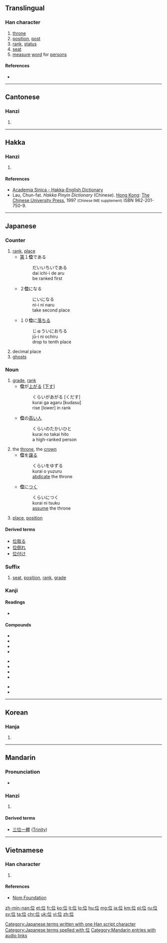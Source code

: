 ==Translingual==
{{stroke order|type=animate}}

===Han character===
{{Han char|rn=9|rad=人|as=05|sn=7|four=2021<sub>8</sub>|canj=人卜廿 (OYT)|ids=⿰[[亻]][[立]]}}

# [[throne]]
# [[position]], [[post]]
# [[rank]], [[status]]
# [[seat]]
# [[measure]] [[word]] for [[person]]s

====References====
* {{Han ref|kx=0098.070|dkj=00503|dj=0206.180|hdz=10138.030|uh=4F4D|ud=20301|bh=A6EC|bd=42732}}

----

==Cantonese==

===Hanzi===
{{yue-hanzi|jyut=[[wai2]], [[wai6]]|y=wai2, wai6}}

# {{defn|lang=yue|sort=人05}}

----

==Hakka==

===Hanzi===
{{hak-hanzi|poj=[[vùi]] (vui<sup>3</sup>), [[vì]] (vi<sup>3</sup>)|gd=|hpy=vui4, vi4}}

# {{defn|lang=hak|sort=人05}}

====References====
*[http://minhakka.ling.sinica.edu.tw/bkg/hakyin/search.php?DETAIL=1&LIMIT=id=55287&dbname=su_tian_1&graph=2 Academia Sinica - Hakka-English Dictionary]
*Lau, Chun-fat. ''Hakka Pinyin Dictionary'' (Chinese). [[Hong Kong]]: [[w:Chinese University of Hong Kong|The Chinese University Press]], 1997 <small>(Chinese IME supplement)</small> ISBN 962-201-750-9.

----

==Japanese==
{{ja-see-also|位する}}

===Counter===
{{ja-pos|い|counter}}
# [[rank]], [[place]]
#* [[第]]１'''位'''である
#*: だいいちいである
#*: dai ichi-i de aru
#*: be ranked first
#* ２'''位'''になる
#*: にいになる
#*: ni-i ni naru
#*: take second place
#* １０'''位'''に[[落ちる]]
#*: じゅういにおちる
#*: jū-i ni ochiru
#*: drop to tenth place
# decimal place
# [[ghost]]s

===Noun===
{{ja-noun|くらい}}

# [[grade]], [[rank]]
#* '''位'''が[[上がる]] <nowiki>[</nowiki>[[下す]]<nowiki>]</nowiki>
#*: くらいがあがる [くだす]
#*: kurai ga agaru [kudasu]
#*: rise [lower] in rank
#* '''位'''の[[高い]][[人]]
#*: くらいのたかいひと
#*: kurai no takai hito
#*: a high-ranked person
# the [[throne]], the [[crown]]
#* '''位'''を[[譲る]]
#*: くらいをゆずる
#*: kurai o yuzuru
#*: [[abdicate]] the throne
#* '''位'''に[[つく]]
#*: くらいにつく
#*: kurai ni tsuku
#*: [[assume]] the throne
# {{context|mathematics|lang=ja|sort=くらい}} [[place]], [[position]]

====Derived terms====
* [[位取る]]
* [[位倒れ]]
* [[位付け]]

===Suffix===
{{ja-pos|くらい|suffix}}
# [[seat]], [[position]], [[rank]], [[grade]]

===Kanji===
{{ja-kanji|grade=4|rs=人05}}

====Readings====
* {{ja-readings|on=[[い]] ([[i]])|kun=[[くらい]] ([[kurai]]), [[くらいする]] (位する, [[kuraisuru]])}}

====Compounds====
{{top3}}
* {{l|ja|sc=Jpan|位階|tr=いかい, ikai}}
* {{l|ja|sc=Jpan|位冠|tr=いかん, ikan}}
* {{l|ja|sc=Jpan|位官|tr=いかん, ikan}}
* {{l|ja|sc=Jpan|位記|tr=いき, iki}}
{{mid3}}
* {{l|ja|sc=Jpan|位勲|tr=いくん, ikun}}
* {{l|ja|sc=Jpan|位次|tr=いじ, iji}}
* {{l|ja|sc=Jpan|位相|tr=いそう, isō}}
* {{l|ja|sc=Jpan|位置|位置,位地|tr=いち, ichi}}
{{mid3}}
* {{l|ja|sc=Jpan|位牌|tr=いはい, ihai}}
* {{l|ja|sc=Jpan|位負|tr=くらいまけ, kuraimake}}
{{bottom}}

[[Category:Japanese terms written with one Han script character]]
[[Category:Japanese terms spelled with 位]]
----

==Korean==

===Hanja===
{{ko-hanja|hangeul=위|rv=wi|mr=wi}}

# {{defn|lang=ko|sort=人05}}

----

==Mandarin==

===Pronunciation===
* {{audio|zh-wèi.ogg|audio|lang=cmn}}

===Hanzi===
{{cmn-hanzi|pin=[[wèi]] ([[wei4]])|wg=wei<sup>4</sup>}}

# {{defn|lang=cmn|sort=人05}}

====Derived terms====
* [[三位一體]] ([[Trinity]])

[[Category:Mandarin entries with audio links]]

----

==Vietnamese==

===Han character===
{{vi-hantu|[[vị]], [[vì]]|rs=人05}}

# {{defn|lang=vi|sort=人05}}

====References====
*[http://nomfoundation.org/common/nom_details.php?codepoint=4f4d Nom Foundation]

[[zh-min-nan:位]]
[[et:位]]
[[fr:位]]
[[ko:位]]
[[it:位]]
[[lo:位]]
[[hu:位]]
[[mg:位]]
[[ja:位]]
[[km:位]]
[[pl:位]]
[[ru:位]]
[[sv:位]]
[[ta:位]]
[[chr:位]]
[[uk:位]]
[[vi:位]]
[[zh:位]]